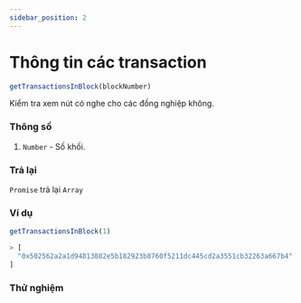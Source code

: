 ```yaml
---
sidebar_position: 2
---
```


# Thông tin các transaction
```javascript
getTransactionsInBlock(blockNumber)
```
Kiểm tra xem nút có nghe cho các đồng nghiệp không.
### Thông số
1. `Number` - Số khối.
### Trả lại
`Promise` trả lại `Array`
### Ví dụ
```javascript
getTransactionsInBlock(1)

> [
  "0x502562a2a1d94813882e5b182923b8760f5211dc445cd2a3551cb32263a667b4"
]
```
### Thử nghiệm
<TransactionsInfo/>